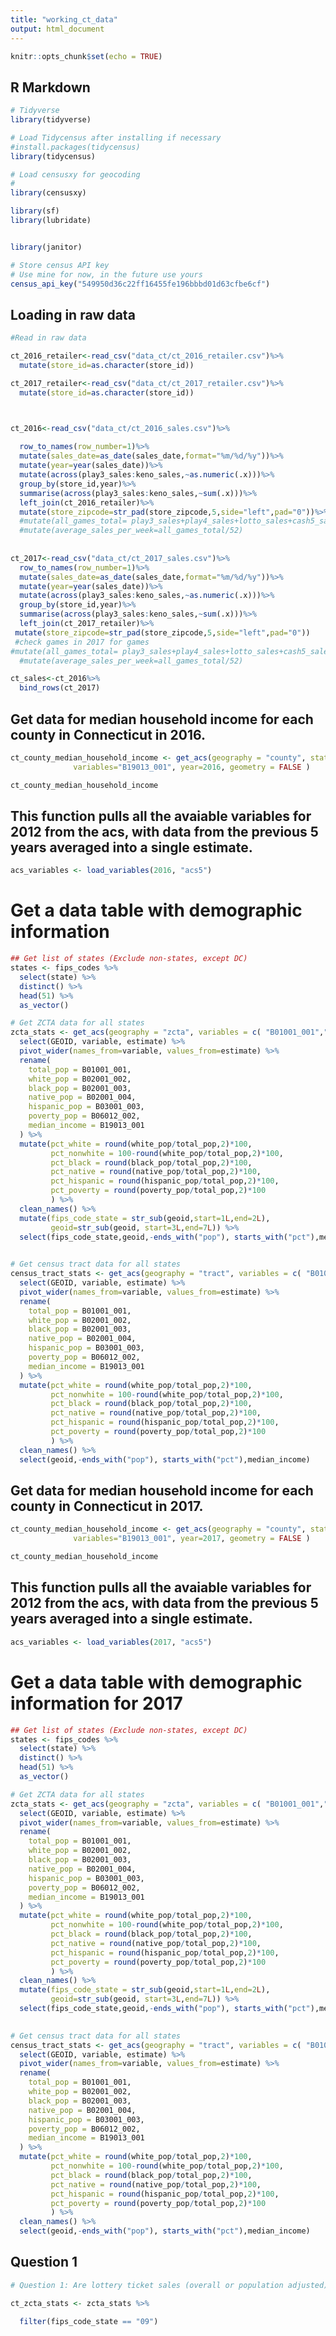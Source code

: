 ```yaml
---
title: "working_ct_data"
output: html_document
---
```


```r
knitr::opts_chunk$set(echo = TRUE)
```

## R Markdown

```r
# Tidyverse
library(tidyverse)

# Load Tidycensus after installing if necessary
#install.packages(tidycensus)
library(tidycensus)

# Load censusxy for geocoding
# 
library(censusxy)

library(sf)
library(lubridate)


library(janitor)

# Store census API key
# Use mine for now, in the future use yours
census_api_key("549950d36c22ff16455fe196bbbd01d63cfbe6cf")

```


## Loading in raw data 
```r

#Read in raw data 

ct_2016_retailer<-read_csv("data_ct/ct_2016_retailer.csv")%>%
  mutate(store_id=as.character(store_id))

ct_2017_retailer<-read_csv("data_ct/ct_2017_retailer.csv")%>%
  mutate(store_id=as.character(store_id))



ct_2016<-read_csv("data_ct/ct_2016_sales.csv")%>%
 
  row_to_names(row_number=1)%>%
  mutate(sales_date=as_date(sales_date,format="%m/%d/%y"))%>%
  mutate(year=year(sales_date))%>%
  mutate(across(play3_sales:keno_sales,~as.numeric(.x)))%>%
  group_by(store_id,year)%>%
  summarise(across(play3_sales:keno_sales,~sum(.x)))%>%
  left_join(ct_2016_retailer)%>%
  mutate(store_zipcode=str_pad(store_zipcode,5,side="left",pad="0"))%>%
  #mutate(all_games_total= play3_sales+play4_sales+lotto_sales+cash5_sales+powerball_sales+midday3_sales+middday4sales+lucky_sales+instant_sales+mega_sales+superdraw_sales+fivecc_sales+llinksd_sales+llinksn_sales+keno_sales)
  #mutate(average_sales_per_week=all_games_total/52)
  
  
ct_2017<-read_csv("data_ct/ct_2017_sales.csv")%>%
  row_to_names(row_number=1)%>%
  mutate(sales_date=as_date(sales_date,format="%m/%d/%y"))%>%
  mutate(year=year(sales_date))%>%
  mutate(across(play3_sales:keno_sales,~as.numeric(.x)))%>%
  group_by(store_id,year)%>%
  summarise(across(play3_sales:keno_sales,~sum(.x)))%>%
  left_join(ct_2017_retailer)%>%
 mutate(store_zipcode=str_pad(store_zipcode,5,side="left",pad="0"))
 #check games in 2017 for games
#mutate(all_games_total= play3_sales+play4_sales+lotto_sales+cash5_sales+powerball_sales+midday3_sales+middday4sales+lucky_sales+instant_sales+mega_sales+superdraw_sales+fivecc_sales+llinksd_sales+llinksn_sales+keno_sales)
  #mutate(average_sales_per_week=all_games_total/52)

ct_sales<-ct_2016%>%
  bind_rows(ct_2017)

```

## Get data for median household income for each county in Connecticut in 2016.

```r
ct_county_median_household_income <- get_acs(geography = "county", state="CT",
              variables="B19013_001", year=2016, geometry = FALSE )

ct_county_median_household_income

```

## This function pulls all the avaiable variables for 2012 from the acs, with data from the previous 5 years averaged into a single estimate. 

```r
acs_variables <- load_variables(2016, "acs5")
```

# Get a data table with demographic information

```r
## Get list of states (Exclude non-states, except DC)
states <- fips_codes %>%
  select(state) %>%
  distinct() %>%
  head(51) %>%
  as_vector() 

# Get ZCTA data for all states   
zcta_stats <- get_acs(geography = "zcta", variables = c( "B01001_001","B02001_002","B02001_003","B02001_004","B03001_003","B06012_002","B19013_001"), year = 2016) %>%
  select(GEOID, variable, estimate) %>%
  pivot_wider(names_from=variable, values_from=estimate) %>%
  rename(
    total_pop = B01001_001,
    white_pop = B02001_002,
    black_pop = B02001_003,
    native_pop = B02001_004,
    hispanic_pop = B03001_003,
    poverty_pop = B06012_002,
    median_income = B19013_001
  ) %>%
  mutate(pct_white = round(white_pop/total_pop,2)*100,
         pct_nonwhite = 100-round(white_pop/total_pop,2)*100,
         pct_black = round(black_pop/total_pop,2)*100,
         pct_native = round(native_pop/total_pop,2)*100,
         pct_hispanic = round(hispanic_pop/total_pop,2)*100,
         pct_poverty = round(poverty_pop/total_pop,2)*100
         ) %>%
  clean_names() %>%
  mutate(fips_code_state = str_sub(geoid,start=1L,end=2L),
         geoid=str_sub(geoid, start=3L,end=7L)) %>%
  select(fips_code_state,geoid,-ends_with("pop"), starts_with("pct"),median_income) 

  
# Get census tract data for all states
census_tract_stats <- get_acs(geography = "tract", variables = c( "B01001_001","B02001_002","B02001_003","B02001_004","B03001_003","B06012_002","B19013_001"), state=states,year = 2016) %>%
  select(GEOID, variable, estimate) %>%
  pivot_wider(names_from=variable, values_from=estimate) %>%
  rename(
    total_pop = B01001_001,
    white_pop = B02001_002,
    black_pop = B02001_003,
    native_pop = B02001_004,
    hispanic_pop = B03001_003,
    poverty_pop = B06012_002,
    median_income = B19013_001
  ) %>%
  mutate(pct_white = round(white_pop/total_pop,2)*100,
         pct_nonwhite = 100-round(white_pop/total_pop,2)*100,
         pct_black = round(black_pop/total_pop,2)*100,
         pct_native = round(native_pop/total_pop,2)*100,
         pct_hispanic = round(hispanic_pop/total_pop,2)*100,
         pct_poverty = round(poverty_pop/total_pop,2)*100
         ) %>%
  clean_names() %>%
  select(geoid,-ends_with("pop"), starts_with("pct"),median_income)


```
## Get data for median household income for each county in Connecticut in 2017.
```r
ct_county_median_household_income <- get_acs(geography = "county", state="CT",
              variables="B19013_001", year=2017, geometry = FALSE )

ct_county_median_household_income

```

## This function pulls all the avaiable variables for 2012 from the acs, with data from the previous 5 years averaged into a single estimate. 

```r
acs_variables <- load_variables(2017, "acs5")
```

# Get a data table with demographic information for 2017

```r
## Get list of states (Exclude non-states, except DC)
states <- fips_codes %>%
  select(state) %>%
  distinct() %>%
  head(51) %>%
  as_vector() 

# Get ZCTA data for all states   
zcta_stats <- get_acs(geography = "zcta", variables = c( "B01001_001","B02001_002","B02001_003","B02001_004","B03001_003","B06012_002","B19013_001"), year = 2017) %>%
  select(GEOID, variable, estimate) %>%
  pivot_wider(names_from=variable, values_from=estimate) %>%
  rename(
    total_pop = B01001_001,
    white_pop = B02001_002,
    black_pop = B02001_003,
    native_pop = B02001_004,
    hispanic_pop = B03001_003,
    poverty_pop = B06012_002,
    median_income = B19013_001
  ) %>%
  mutate(pct_white = round(white_pop/total_pop,2)*100,
         pct_nonwhite = 100-round(white_pop/total_pop,2)*100,
         pct_black = round(black_pop/total_pop,2)*100,
         pct_native = round(native_pop/total_pop,2)*100,
         pct_hispanic = round(hispanic_pop/total_pop,2)*100,
         pct_poverty = round(poverty_pop/total_pop,2)*100
         ) %>%
  clean_names() %>%
  mutate(fips_code_state = str_sub(geoid,start=1L,end=2L),
         geoid=str_sub(geoid, start=3L,end=7L)) %>%
  select(fips_code_state,geoid,-ends_with("pop"), starts_with("pct"),median_income) 

  
# Get census tract data for all states
census_tract_stats <- get_acs(geography = "tract", variables = c( "B01001_001","B02001_002","B02001_003","B02001_004","B03001_003","B06012_002","B19013_001"), state=states,year = 2017) %>%
  select(GEOID, variable, estimate) %>%
  pivot_wider(names_from=variable, values_from=estimate) %>%
  rename(
    total_pop = B01001_001,
    white_pop = B02001_002,
    black_pop = B02001_003,
    native_pop = B02001_004,
    hispanic_pop = B03001_003,
    poverty_pop = B06012_002,
    median_income = B19013_001
  ) %>%
  mutate(pct_white = round(white_pop/total_pop,2)*100,
         pct_nonwhite = 100-round(white_pop/total_pop,2)*100,
         pct_black = round(black_pop/total_pop,2)*100,
         pct_native = round(native_pop/total_pop,2)*100,
         pct_hispanic = round(hispanic_pop/total_pop,2)*100,
         pct_poverty = round(poverty_pop/total_pop,2)*100
         ) %>%
  clean_names() %>%
  select(geoid,-ends_with("pop"), starts_with("pct"),median_income)


```
## Question 1

```r
# Question 1: Are lottery ticket sales (overall or population adjusted) higher at retailers located in low-income or non-white areas?

ct_zcta_stats <- zcta_stats %>%
  
  filter(fips_code_state == "09")
```

